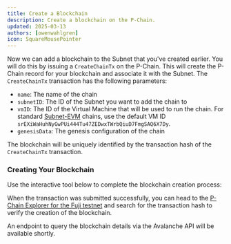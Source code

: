 ```yaml
---
title: Create a Blockchain
description: Create a blockchain on the P-Chain.
updated: 2025-03-13
authors: [owenwahlgren]
icon: SquareMousePointer
---
```


Now we can add a blockchain to the Subnet that you've created earlier. You will do this by issuing a
`CreateChainTx` on the P-Chain. This will create the P-Chain record for your blockchain and
associate it with the Subnet. The `CreateChainTx` transaction has the following parameters:

- `name`: The name of the chain
- `subnetID`: The ID of the Subnet you want to add the chain to
- `vmID`: The ID of the Virtual Machine that will be used to run the chain. For standard
  [Subnet-EVM](https://github.com/ava-labs/subnet-evm) chains, use the default VM ID
  `srEXiWaHuhNyGwPUi444Tu47ZEDwxTWrbQiuD7FmgSAQ6X7Dy`.
- `genesisData`: The genesis configuration of the chain

The blockchain will be uniquely identified by the transaction hash of the `CreateChainTx` transaction.

### Creating Your Blockchain

Use the interactive tool below to complete the blockchain creation process:


<ToolboxMdxWrapper>
    <CreateChain />
</ToolboxMdxWrapper>

When the transaction was submitted successfully, you can head to the [P-Chain Explorer for the Fuji
testnet](https://subnets-test.avax.network/p-chain) and search for the transaction hash to verify
the creation of the blockchain.

An endpoint to query the blockchain details via the Avalanche API will be available shortly.
